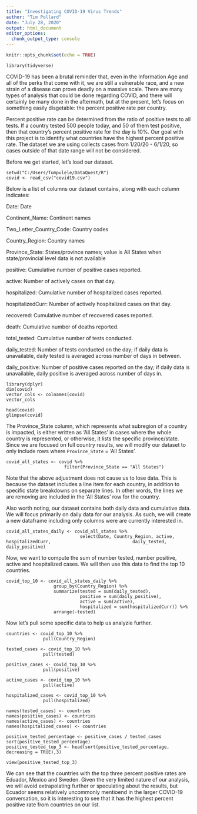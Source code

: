---
title: "Investigating COVID-19 Virus Trends"
author: "Tim Pollard"
date: "July 28, 2020"
output: html_document
editor_options: 
  chunk_output_type: console
---

```{r setup, include=FALSE}
knitr::opts_chunk$set(echo = TRUE)
```
```
library(tidyverse)
```

COVID-19 has been a brutal reminder that, even in the Information Age and all of the perks that come with it, we are still a vulnerable race, and a new strain of a disease can prove deadly on a massive scale. There are many types of analysis that could be done regarding COVID, and there will certainly be many done in the aftermath, but at the present, let's focus on something easily disgetable: the percent positive rate per country.

Percent positive rate can be determined from the ratio of positive tests to all tests. If a country tested 500 people today, and 50 of them test positive, then that country's percent positive rate for the day is 10%. Our goal with this project is to identify what countries have the highest percent positive rate. The dataset we are using collects cases from 1/20/20 - 6/1/20, so cases outside of that date range will not be considered.

Before we get started, let's load our dataset.
```
setwd("C:/Users/Tumpulele/DataQuest/R")
covid <- read_csv("covid19.csv")
```
Below is a list of columns our dataset contains, along with each column indicates:

Date: Date

Continent_Name: Continent names

Two_Letter_Country_Code: Country codes

Country_Region: Country names

Province_State: States/province names; value is All States when state/provincial level data is not available

positive: Cumulative number of positive cases reported.

active: Number of actively cases on that day.

hospitalized: Cumulative number of hospitalized cases reported.

hospitalizedCurr: Number of actively hospitalized cases on that day.

recovered: Cumulative number of recovered cases reported.

death: Cumulative number of deaths reported.

total_tested: Cumulative number of tests conducted.

daily_tested: Number of tests conducted on the day; if daily data is unavailable, daily tested is averaged across number of days in between.

daily_positive: Number of positive cases reported on the day; if daily data is unavailable, daily positive is averaged across number of days in.

```
library(dplyr)
dim(covid)
vector_cols <- colnames(covid)
vector_cols

head(covid)
glimpse(covid)
```
The Province_State column, which represents what subregion of a country is impacted, is either written as 'All States' in cases where the whole country is represented, or otherwise, it lists the specific province/state. Since we are focused on full country results, we will modify our dataset to only include rows where `Province_State` = 'All States'.

```
covid_all_states <- covid %>%
                      filter(Province_State == "All States")
```
Note that the above adjustment does not cause us to lose data. This is because the dataset includes a line item for each country, in addition to specific state breakdowns on separate lines. In other words, the lines we are removing are included in the 'All States' row for the country.

Also worth noting, our dataset contains both daily data and cumulative data. We will focus primarily on daily data for our analysis. As such, we will create a new dataframe including only columns were are currently interested in.
```
covid_all_states_daily <- covid_all_states %>%
                            select(Date, Country_Region, active, hospitalizedCurr,                               daily_tested, daily_positive)
```

Now, we want to compute the sum of number tested, number positive, active and hospitalized cases. We will then use this data to find the top 10 countries.

```
covid_top_10 <- covid_all_states_daily %>%
                  group_by(Country_Region) %>%
                  summarize(tested = sum(daily_tested),
                            positive = sum(daily_positive),
                            active = sum(active),
                            hospitalized = sum(hospitalizedCurr)) %>%
                  arrange(-tested)
```


Now let's pull some specific data to help us analyzie further.

```
countries <- covid_top_10 %>%
              pull(Country_Region)

tested_cases <- covid_top_10 %>%
              pull(tested)
              
positive_cases <- covid_top_10 %>%
              pull(positive)
              
active_cases <- covid_top_10 %>%
              pull(active)
              
hospitalized_cases <- covid_top_10 %>%
              pull(hospitalized)

names(tested_cases) <- countries
names(positive_cases) <- countries
names(active_cases) <- countries
names(hospitalized_cases) <- countries
              
positive_tested_percentage <- positive_cases / tested_cases
sort(positive_tested_percentage)
positive_tested_top_3 <- head(sort(positive_tested_percentage, decreasing = TRUE),3)

view(positive_tested_top_3)
```
We can see that the countries with the top three percent positive rates are Eduador, Mexico and Sweden. Given the very limited nature of our analysis, we will avoid extrapolating further or speculating about the results, but Ecuador seems relatively uncommonly mentioend in the larger COVID-19 conversation, so it is interesting to see that it has the highest percent positive rate from countries on our list.    
            

                  
                  